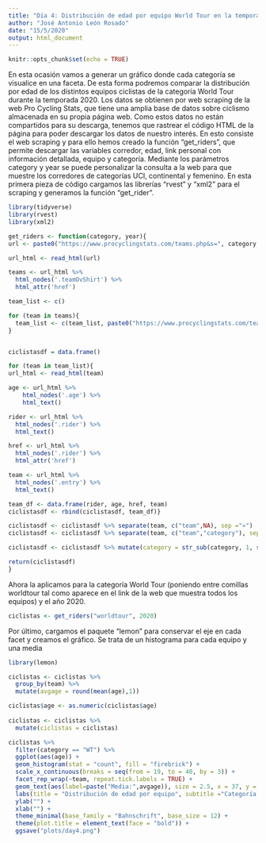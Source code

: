 ```yaml
---
title: "Día 4: Distribución de edad por equipo World Tour en la temporada 2020 (con facets y web scraping)"
author: "José Antonio León Rosado"
date: "15/5/2020"
output: html_document
---
```


```r
knitr::opts_chunk$set(echo = TRUE)
```


En esta ocasión vamos a generar un gráfico donde cada categoría se visualice en una faceta. De esta forma podremos comparar la distribución por edad de los distintos equipos ciclistas de la categoría World Tour durante la temporada 2020. 
Los datos se obtienen por web scraping de la web Pro Cycling Stats, que tiene una amplia base de datos sobre ciclismo almacenada en su propia página web. Como estos datos no están compartidos para su descarga, tenemos que rastrear el código HTML de la página para poder descargar los datos de nuestro interés. En esto consiste el web scraping y para ello hemos creado la función "get_riders", que permite descargar las variables corredor, edad, link personal con información detallada, equipo y categoría. Mediante los parámetros category y year se puede personalizar la consulta a la web para que muestre los corredores de categorías UCI, continental y femenino. En esta primera pieza de código cargamos las librerías "rvest" y "xml2" para el scraping y generamos la función "get_rider".

```r
library(tidyverse)
library(rvest)
library(xml2)

get_riders <- function(category, year){
url <- paste0("https://www.procyclingstats.com/teams.php&s=", category ,"&year=", year)

url_html <- read_html(url)

teams <- url_html %>% 
  html_nodes('.teamOvShirt') %>% 
  html_attr('href')

team_list <- c()

for (team in teams){
  team_list <- c(team_list, paste0("https://www.procyclingstats.com/team/", team))
}


ciclistasdf = data.frame()

for (team in team_list){
url_html <- read_html(team)

age <- url_html %>% 
    html_nodes('.age') %>%      
    html_text()

rider <- url_html %>% 
  html_nodes('.rider') %>%      
  html_text()

href <- url_html %>% 
  html_nodes('.rider') %>%
  html_attr('href')

team <- url_html %>% 
  html_nodes('.entry') %>%
  html_text()

team_df <- data.frame(rider, age, href, team)
ciclistasdf <- rbind(ciclistasdf, team_df)}

ciclistasdf <- ciclistasdf %>% separate(team, c("team",NA), sep ="»")
ciclistasdf <- ciclistasdf %>% separate(team, c("team","category"), sep ="\\(")

ciclistasdf <- ciclistasdf %>% mutate(category = str_sub(category, 1, str_length(category)-1))

return(ciclistasdf)
}
```

Ahora la aplicamos para la categoría World Tour (poniendo entre comillas worldtour tal como aparece en el link de la web que muestra todos los equipos) y el año 2020.

```r
ciclistas <- get_riders("worldtour", 2020)
```
Por último, cargamos el paquete "lemon" para conservar el eje en cada facet y creamos el gráfico. Se trata de un histograma para cada equipo y una media 

```r
library(lemon)

ciclistas <- ciclistas %>% 
  group_by(team) %>% 
  mutate(avgage = round(mean(age),1))

ciclistas$age <- as.numeric(ciclistas$age)
    
ciclistas <- ciclistas %>% 
  mutate(ciclistas = ciclistas)

ciclistas %>% 
  filter(category == "WT") %>% 
  ggplot(aes(age)) +
  geom_histogram(stat = "count", fill = "firebrick") +
  scale_x_continuous(breaks = seq(from = 19, to = 40, by = 3)) +
  facet_rep_wrap(~team, repeat.tick.labels = TRUE) +
  geom_text(aes(label=paste("Media:",avgage)), size = 2.5, x = 37, y = 6, family = "Bahnschrift") +
  labs(title = "Distribución de edad por equipo", subtitle ="Categoría World Tour, temporada 2020", caption = "Fuente: ProCyclingStats | @jantleon") +
  ylab("") +
  xlab("") +
  theme_minimal(base_family = "Bahnschrift", base_size = 12) +
  theme(plot.title = element_text(face = "bold")) +
  ggsave("plots/day4.png")
```
